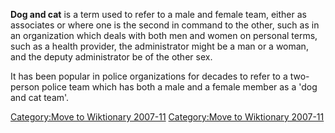 {{deadend|date=November 2007}}

{{Wikify|date=November 2007}}

[[Category:Move to Wiktionary 2007-11]]

[[Category:Move to Wiktionary 2007-11]]
{{Unreferenced|date=October 2007}}
{{For|the 1970's tv show of the same name|Dog and Cat}}
'''Dog and cat''' is a term used to refer to a male and female team, either as associates or where one is the second in command to the other, such as in an organization which deals with both men and women on personal terms, such as a health provider, the administrator might be a man or a woman, and the deputy administrator be of the other sex.

It has been popular in police organizations for decades to refer to a two-person police team which has both a male and a female member as a 'dog and cat team'.

{{Language-stub}}